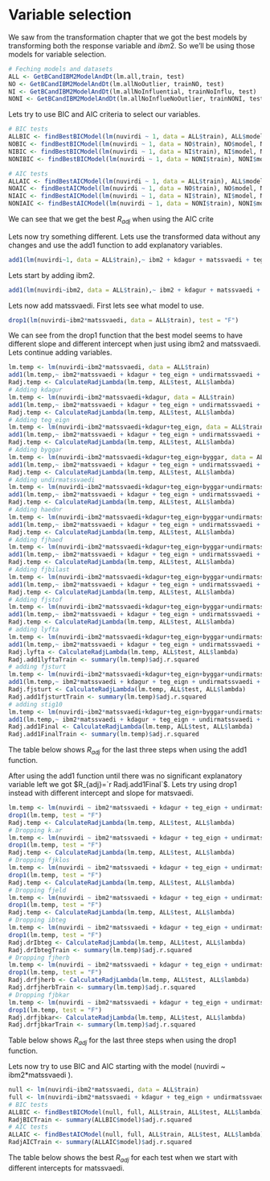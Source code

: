 
# Variable selection

We saw from the transformation chapter that we got the best models by transforming both the response variable and $ibm2$. So we'll be using those models for variable selection.

```r
# Feching models and datasets
ALL <- GetBCandIBM2ModelAndDt(lm.all,train, test)
NO <- GetBCandIBM2ModelAndDt(lm.allNoOutlier, trainNO, test)
NI <- GetBCandIBM2ModelAndDt(lm.allNoInfluential, trainNoInflu, test)
NONI <- GetBCandIBM2ModelAndDt(lm.allNoInflueNoOutlier, trainNONI, test)
```

Lets try to use BIC and AIC criteria to select our variables.

```r

# BIC tests
ALLBIC <- findBestBICModel(lm(nuvirdi ~ 1, data = ALL$train), ALL$model, ALL$train, ALL$test, ALL$lambda)
NOBIC <- findBestBICModel(lm(nuvirdi ~ 1, data = NO$train), NO$model, NO$train, NO$test, NO$lambda)
NIBIC <- findBestBICModel(lm(nuvirdi ~ 1, data = NI$train), NI$model, NI$train, NI$test, NI$lambda)
NONIBIC <- findBestBICModel(lm(nuvirdi ~ 1, data = NONI$train), NONI$model, NONI$train, NONI$test, NONI$lambda)

# AIC tests
ALLAIC <- findBestAICModel(lm(nuvirdi ~ 1, data = ALL$train), ALL$model, ALL$train, ALL$test, ALL$lambda)
NOAIC <- findBestAICModel(lm(nuvirdi ~ 1, data = NO$train), NO$model, NO$train, NO$test, NO$lambda)
NIAIC <- findBestAICModel(lm(nuvirdi ~ 1, data = NI$train), NI$model, NI$train, NI$test, NI$lambda)
NONIAIC <- findBestAICModel(lm(nuvirdi ~ 1, data = NONI$train), NONI$model, NONI$train, NONI$test, NONI$lambda)

```

We can see that we get the best $R_{adj}$ when using the AIC crite

\begin{table}[ht]
\centering
\begin{tabular}{rrrrr}
  \hline
     & No changes & No outl. & No infl. & No outl. and no infl.  \\ 
  \hline
  $R_{adj(BIC)}$ & $`r ALLBIC$Radj`$ & $`r NOBIC$Radj`$ & $`r NIBIC$Radj`$ & $`r NONIBIC$Radj`$ \\ 
  \hline
  $R_{adj(AIC)}$ & $`r ALLAIC$Radj`$ & $`r NOAIC$Radj`$ & $`r NIAIC$Radj`$ & $`r NONIAIC$Radj`$ \\ 
   \hline
\end{tabular}
\end{table}

Lets now try something different. Lets use the transformed data without any changes and use the add1 function to add explanatory variables.

```r
add1(lm(nuvirdi~1, data = ALL$train),~ ibm2 + kdagur + matssvaedi + teg_eign + undirmatssvaedi + haednr + fjhaed+fjstof+byggar+fjsturt+stig10+fjbilast+fjbkar+ibteg+k.ar+byggar+lyfta+fjklos+fjeld+fjherb ,data=ALL$train, test = "F")
```

Lets start by adding ibm2.

```r
add1(lm(nuvirdi~ibm2, data = ALL$train),~ ibm2 + kdagur + matssvaedi + teg_eign + undirmatssvaedi + haednr + fjhaed+fjstof+byggar+fjsturt+stig10+fjbilast+fjbkar+ibteg+k.ar+byggar+lyfta+fjklos+fjeld+fjherb ,data=ALL$train, test = "F")
```

Lets now add matssvaedi. First lets see what model to use.

```r
drop1(lm(nuvirdi~ibm2*matssvaedi, data = ALL$train), test = "F")
```

We can see from the drop1 function that the best model seems to have different slope and different intercept when just using ibm2 and matssvaedi. Lets continue adding variables.

```r
lm.temp <- lm(nuvirdi~ibm2*matssvaedi, data = ALL$train)
add1(lm.temp,~ ibm2*matssvaedi + kdagur + teg_eign + undirmatssvaedi + haednr + fjhaed+fjstof+byggar+fjsturt+stig10+fjbilast+fjbkar+ibteg+k.ar+byggar+lyfta+fjklos+fjeld+fjherb ,data=ALL$train, test = "F")
Radj.temp <- CalculateRadjLambda(lm.temp, ALL$test, ALL$lambda)
# Adding kdagur
lm.temp <- lm(nuvirdi~ibm2*matssvaedi+kdagur, data = ALL$train)
add1(lm.temp,~ ibm2*matssvaedi + kdagur + teg_eign + undirmatssvaedi + haednr + fjhaed+fjstof+byggar+fjsturt+stig10+fjbilast+fjbkar+ibteg+k.ar+byggar+lyfta+fjklos+fjeld+fjherb ,data=ALL$train, test = "F")
Radj.temp <- CalculateRadjLambda(lm.temp, ALL$test, ALL$lambda)
# Adding teg_eign
lm.temp <- lm(nuvirdi~ibm2*matssvaedi+kdagur+teg_eign, data = ALL$train)
add1(lm.temp,~ ibm2*matssvaedi + kdagur + teg_eign + undirmatssvaedi + haednr + fjhaed+fjstof+byggar+fjsturt+stig10+fjbilast+fjbkar+ibteg+k.ar+byggar+lyfta+fjklos+fjeld+fjherb ,data=ALL$train, test = "F")
Radj.temp <- CalculateRadjLambda(lm.temp, ALL$test, ALL$lambda)
# Adding byggar
lm.temp <- lm(nuvirdi~ibm2*matssvaedi+kdagur+teg_eign+byggar, data = ALL$train)
add1(lm.temp,~ ibm2*matssvaedi + kdagur + teg_eign + undirmatssvaedi + haednr + fjhaed+fjstof+byggar+fjsturt+stig10+fjbilast+fjbkar+ibteg+k.ar+byggar+lyfta+fjklos+fjeld+fjherb ,data=ALL$train, test = "F")
Radj.temp <- CalculateRadjLambda(lm.temp, ALL$test, ALL$lambda)
# Adding undirmatssvaedi
lm.temp <- lm(nuvirdi~ibm2*matssvaedi+kdagur+teg_eign+byggar+undirmatssvaedi, data = ALL$train)
add1(lm.temp,~ ibm2*matssvaedi + kdagur + teg_eign + undirmatssvaedi + haednr + fjhaed+fjstof+byggar+fjsturt+stig10+fjbilast+fjbkar+ibteg+k.ar+byggar+lyfta+fjklos+fjeld+fjherb ,data=ALL$train, test = "F")
Radj.temp <- CalculateRadjLambda(lm.temp, ALL$test, ALL$lambda) 
# Adding haednr
lm.temp <- lm(nuvirdi~ibm2*matssvaedi+kdagur+teg_eign+byggar+undirmatssvaedi+haednr, data = ALL$train)
add1(lm.temp,~ ibm2*matssvaedi + kdagur + teg_eign + undirmatssvaedi + haednr + fjhaed+fjstof+byggar+fjsturt+stig10+fjbilast+fjbkar+ibteg+k.ar+byggar+lyfta+fjklos+fjeld+fjherb ,data=ALL$train, test = "F")
Radj.temp <- CalculateRadjLambda(lm.temp, ALL$test, ALL$lambda) 
# Adding fjhaed
lm.temp <- lm(nuvirdi~ibm2*matssvaedi+kdagur+teg_eign+byggar+undirmatssvaedi+haednr+fjhaed, data = ALL$train)
add1(lm.temp,~ ibm2*matssvaedi + kdagur + teg_eign + undirmatssvaedi + haednr + fjhaed+fjstof+byggar+fjsturt+stig10+fjbilast+fjbkar+ibteg+k.ar+byggar+lyfta+fjklos+fjeld+fjherb ,data=ALL$train, test = "F")
Radj.temp <- CalculateRadjLambda(lm.temp, ALL$test, ALL$lambda) 
# Adding fjbilast
lm.temp <- lm(nuvirdi~ibm2*matssvaedi+kdagur+teg_eign+byggar+undirmatssvaedi+haednr+fjhaed+fjbilast, data = ALL$train)
add1(lm.temp,~ ibm2*matssvaedi + kdagur + teg_eign + undirmatssvaedi + haednr + fjhaed+fjstof+byggar+fjsturt+stig10+fjbilast+fjbkar+ibteg+k.ar+byggar+lyfta+fjklos+fjeld+fjherb ,data=ALL$train, test = "F")
Radj.temp <- CalculateRadjLambda(lm.temp, ALL$test, ALL$lambda) 
# Adding fjstof
lm.temp <- lm(nuvirdi~ibm2*matssvaedi+kdagur+teg_eign+byggar+undirmatssvaedi+haednr+fjhaed+fjbilast+fjstof, data = ALL$train)
add1(lm.temp,~ ibm2*matssvaedi + kdagur + teg_eign + undirmatssvaedi + haednr + fjhaed+fjstof+byggar+fjsturt+stig10+fjbilast+fjbkar+ibteg+k.ar+byggar+lyfta+fjklos+fjeld+fjherb ,data=ALL$train, test = "F")
Radj.temp <- CalculateRadjLambda(lm.temp, ALL$test, ALL$lambda) 
# adding lyfta
lm.temp <- lm(nuvirdi~ibm2*matssvaedi+kdagur+teg_eign+byggar+undirmatssvaedi+haednr+fjhaed+fjbilast+fjstof+lyfta, data = ALL$train)
add1(lm.temp,~ ibm2*matssvaedi + kdagur + teg_eign + undirmatssvaedi + haednr + fjhaed+fjstof+byggar+fjsturt+stig10+fjbilast+fjbkar+ibteg+k.ar+byggar+lyfta+fjklos+fjeld+fjherb ,data=ALL$train, test = "F")
Radj.lyfta <- CalculateRadjLambda(lm.temp, ALL$test, ALL$lambda) 
Radj.add1lyftaTrain <- summary(lm.temp)$adj.r.squared
# adding fjsturt
lm.temp <- lm(nuvirdi~ibm2*matssvaedi+kdagur+teg_eign+byggar+undirmatssvaedi+haednr+fjhaed+fjbilast+fjstof+lyfta+fjsturt, data = ALL$train)
add1(lm.temp,~ ibm2*matssvaedi + kdagur + teg_eign + undirmatssvaedi + haednr + fjhaed+fjstof+byggar+fjsturt+stig10+fjbilast+fjbkar+ibteg+k.ar+byggar+lyfta+fjklos+fjeld+fjherb ,data=ALL$train, test = "F")
Radj.fjsturt <- CalculateRadjLambda(lm.temp, ALL$test, ALL$lambda) 
Radj.add1fjsturtTrain <- summary(lm.temp)$adj.r.squared
# adding stig10
lm.temp <- lm(nuvirdi~ibm2*matssvaedi+kdagur+teg_eign+byggar+undirmatssvaedi+haednr+fjhaed+fjbilast+fjstof+lyfta+fjsturt+stig10, data = ALL$train)
add1(lm.temp,~ ibm2*matssvaedi + kdagur + teg_eign + undirmatssvaedi + haednr + fjhaed+fjstof+byggar+fjsturt+stig10+fjbilast+fjbkar+ibteg+k.ar+byggar+lyfta+fjklos+fjeld+fjherb ,data=ALL$train, test = "F")
Radj.add1Final <- CalculateRadjLambda(lm.temp, ALL$test, ALL$lambda) 
Radj.add1FinalTrain <- summary(lm.temp)$adj.r.squared
```

The table below shows $R_{adj}$ for the last three steps when using the add1 function.

\begin{table}[ht]
\centering
\begin{tabular}{rrrr}
  \hline
     & Add lyfta & Add fjsturt & Add stig10  \\ 
  \hline
  $R_{adj(add1)Test}$ & $`r Radj.lyfta`$ & $`r Radj.fjsturt`$ & $`r Radj.add1Final`$ \\ 
  \hline
  $R_{adj(add1)}Train$ & $`r Radj.add1lyftaTrain`$ & $`r Radj.add1fjsturtTrain`$ & $`r Radj.add1FinalTrain`$ \\ 
   \hline
\end{tabular}
\end{table}

After using the add1 function until there was no significant explanatory variable left we got $R_{adj}=`r Radj.add1Final`$. 
Lets try using drop1 instead with different intercept and slope for matsvaedi.

```r
lm.temp <- lm(nuvirdi ~ ibm2*matssvaedi + kdagur + teg_eign + undirmatssvaedi + haednr + fjhaed+fjstof+byggar+fjsturt+stig10+fjbilast+fjbkar+ibteg+k.ar+byggar+lyfta+fjklos+fjeld+fjherb, data = ALL$train)
drop1(lm.temp, test = "F")
Radj.temp <- CalculateRadjLambda(lm.temp, ALL$test, ALL$lambda)
# Dropping k.ar
lm.temp <- lm(nuvirdi ~ ibm2*matssvaedi + kdagur + teg_eign + undirmatssvaedi + haednr + fjhaed+fjstof+byggar+fjsturt+stig10+fjbilast+fjbkar+ibteg+byggar+lyfta+fjklos+fjeld+fjherb, data = ALL$train)
drop1(lm.temp, test = "F")
Radj.temp <- CalculateRadjLambda(lm.temp, ALL$test, ALL$lambda)
# Dropping fjklos
lm.temp <- lm(nuvirdi ~ ibm2*matssvaedi + kdagur + teg_eign + undirmatssvaedi + haednr + fjhaed+fjstof+byggar+fjsturt+stig10+fjbilast+fjbkar+ibteg+byggar+lyfta+fjeld+fjherb, data = ALL$train)
drop1(lm.temp, test = "F")
Radj.temp <- CalculateRadjLambda(lm.temp, ALL$test, ALL$lambda) 
# Dropping fjeld
lm.temp <- lm(nuvirdi ~ ibm2*matssvaedi + kdagur + teg_eign + undirmatssvaedi + haednr + fjhaed+fjstof+byggar+fjsturt+stig10+fjbilast+fjbkar+ibteg+byggar+lyfta+fjherb, data = ALL$train)
drop1(lm.temp, test = "F")
Radj.temp <- CalculateRadjLambda(lm.temp, ALL$test, ALL$lambda) 
# Dropping ibteg
lm.temp <- lm(nuvirdi ~ ibm2*matssvaedi + kdagur + teg_eign + undirmatssvaedi + haednr + fjhaed+fjstof+byggar+fjsturt+stig10+fjbilast+fjbkar+byggar+lyfta+fjherb, data = ALL$train)
drop1(lm.temp, test = "F")
Radj.drIbteg <- CalculateRadjLambda(lm.temp, ALL$test, ALL$lambda) 
Radj.drIbtegTrain <- summary(lm.temp)$adj.r.squared
# Dropping fjherb
lm.temp <- lm(nuvirdi ~ ibm2*matssvaedi + kdagur + teg_eign + undirmatssvaedi + haednr + fjhaed+fjstof+byggar+fjsturt+stig10+fjbilast+fjbkar+byggar+lyfta, data = ALL$train)
drop1(lm.temp, test = "F")
Radj.drfjherb <- CalculateRadjLambda(lm.temp, ALL$test, ALL$lambda) 
Radj.drfjherbTrain <- summary(lm.temp)$adj.r.squared
# Dropping fjbkar
lm.temp <- lm(nuvirdi ~ ibm2*matssvaedi + kdagur + teg_eign + undirmatssvaedi + haednr + fjhaed+fjstof+byggar+fjsturt+stig10+fjbilast+byggar+lyfta, data = ALL$train)
drop1(lm.temp, test = "F")
Radj.drfjbkar<- CalculateRadjLambda(lm.temp, ALL$test, ALL$lambda) 
Radj.drfjbkarTrain <- summary(lm.temp)$adj.r.squared
```

Table below shows $R_{adj}$ for the last three steps when using the drop1 function.

\begin{table}[ht]
\centering
\begin{tabular}{rrrr}
  \hline
     & Drop ibteg & Drop fjherb & Drop fjbkar  \\ 
  \hline
  $R_{adj(drop1)Test}$ & $`r Radj.drIbteg`$ & $`r Radj.drfjherb`$ & $`r Radj.drfjbkar`$ \\ 
  \hline
  $R_{adj(drop1)Train}$ & $`r Radj.drIbtegTrain`$ & $`r Radj.drfjherbTrain`$ & $`r Radj.drfjbkarTrain`$ \\ 
   \hline
\end{tabular}
\end{table}

Lets now try to use BIC and AIC starting with the model (nuvirdi ~ ibm2*matssvaedi ).

```r
null <- lm(nuvirdi~ibm2*matssvaedi, data = ALL$train)
full <- lm(nuvirdi~ibm2*matssvaedi + kdagur + teg_eign + undirmatssvaedi + haednr + fjhaed+fjstof+byggar+fjsturt+stig10+fjbilast+fjbkar+ibteg+k.ar+byggar+lyfta+fjklos+fjeld+fjherb, data = ALL$train)
# BIC tests
ALLBIC <- findBestBICModel(null, full, ALL$train, ALL$test, ALL$lambda)
RadjBICTrain <- summary(ALLBIC$model)$adj.r.squared
# AIC tests
ALLAIC <- findBestAICModel(null, full, ALL$train, ALL$test, ALL$lambda)
RadjAICTrain <- summary(ALLAIC$model)$adj.r.squared
```

The table below shows the best $R_{adj}$ for each test when we start with different intercepts for matssvaedi.

\begin{table}[ht]
\centering
\begin{tabular}{rrrrr}
  \hline
     & add1 & drop1 & AIC & BIC  \\ 
  \hline
  $R_{adjTest}$ & $`r Radj.fjsturt`$ & $`r Radj.drfjbkar`$ & $`r ALLAIC$Radj`$ & $`r ALLBIC$Radj`$ \\ 
  \hline
  $R_{adjTrain}$ & $`r Radj.add1fjsturtTrain`$ & $`r Radj.drfjbkarTrain`$ & $`r RadjAICTrain`$ & $`r RadjBICTrain`$ \\ 
   \hline
\end{tabular}
\end{table}
